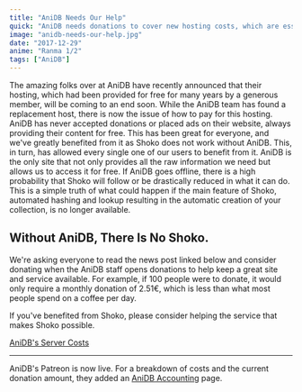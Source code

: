 ```yaml
---
title: "AniDB Needs Our Help"
quick: "AniDB needs donations to cover new hosting costs, which are essential for Shoko's functionality."
image: "anidb-needs-our-help.jpg"
date: "2017-12-29"
anime: "Ranma 1/2"
tags: ["AniDB"]
---
```


The amazing folks over at AniDB have recently announced that their hosting, which had been provided for free for many
years by a generous member, will be coming to an end soon. While the AniDB team has found a replacement host, there is
now the issue of how to pay for this hosting. AniDB has never accepted donations or placed ads on their website, always
providing their content for free. This has been great for everyone, and we've greatly benefited from it as Shoko does
not work without AniDB. This, in turn, has allowed every single one of our users to benefit from it. AniDB is the only
site that not only provides all the raw information we need but allows us to access it for free. If AniDB goes offline,
there is a high probability that Shoko will follow or be drastically reduced in what it can do. This is a simple truth
of what could happen if the main feature of Shoko, automated hashing and lookup resulting in the automatic creation of
your collection, is no longer available.

## Without AniDB, There Is No Shoko.

We're asking everyone to read the news post linked below and consider donating when the AniDB staff opens donations to
help keep a great site and service available. For example, if 100 people were to donate, it would only require a monthly
donation of 2.51€, which is less than what most people spend on a coffee per day.

If you've benefited from Shoko, please consider helping the service that makes Shoko possible.

[AniDB's Server Costs](https://anidb.net/perl-bin/animedb.pl?show=cmt&id=77279)

---------------------------------------------------------------

AniDB's Patreon is now live. For a breakdown of costs and the current donation amount, they added
an [AniDB Accounting](https://anidb.net/perl-bin/animedb.pl?show=accounting) page.


